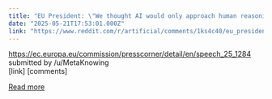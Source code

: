 ```yaml
---
title: "EU President: \"We thought AI would only approach human reasoning around 2050. Now we expect this to happen already next year.\""
date: "2025-05-21T17:53:01.000Z"
link: "https://www.reddit.com/r/artificial/comments/1ks4c40/eu_president_we_thought_ai_would_only_approach/"
---
```


https://ec.europa.eu/commission/presscorner/detail/en/speech_25_1284
    submitted by    /u/MetaKnowing  
 [link]   [comments]

[Read more](https://www.reddit.com/r/artificial/comments/1ks4c40/eu_president_we_thought_ai_would_only_approach/)
